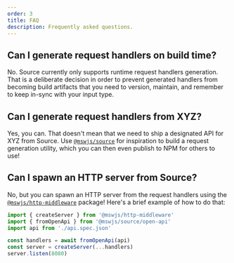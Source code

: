 ```yaml
---
order: 3
title: FAQ
description: Frequently asked questions.
---
```


## Can I generate request handlers on build time?

No. Source currently only supports runtime request handlers generation. That is a deliberate decision in order to prevent generated handlers from becoming build artifacts that you need to version, maintain, and remember to keep in-sync with your input type.

## Can I generate request handlers from XYZ?

Yes, you can. That doesn't mean that we need to ship a designated API for XYZ from Source. Use [`@mswjs/source`](https://github.com/mswjs/source) for inspiration to build a request generation utility, which you can then even publish to NPM for others to use!

## Can I spawn an HTTP server from Source?

No, but you can spawn an HTTP server from the request handlers using the [`@mswjs/http-middleware`](https://github.com/mswjs/http-middleware) package! Here's a brief example of how to do that:

```js {1,6-7}
import { createServer } from '@mswjs/http-middleware'
import { fromOpenApi } from '@mswjs/source/open-api'
import api from './api.spec.json'

const handlers = await fromOpenApi(api)
const server = createServer(...handlers)
server.listen(8080)
```
